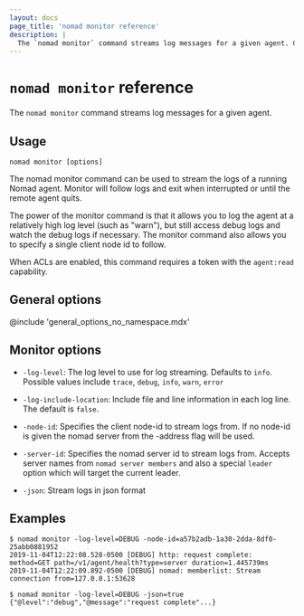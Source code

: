 ```yaml
---
layout: docs
page_title: 'nomad monitor reference'
description: |
  The `nomad monitor` command streams log messages for a given agent. Configure log level, log output, node ID, and server ID.
---
```


# `nomad monitor` reference

The `nomad monitor` command streams log messages for a given agent.

## Usage

```plaintext
nomad monitor [options]
```

The nomad monitor command can be used to stream the logs of a
running Nomad agent. Monitor will follow logs and exit when
interrupted or until the remote agent quits.

The power of the monitor command is that it allows you to log
the agent at a relatively high log level (such as "warn"),
but still access debug logs and watch the debug logs if necessary.
The monitor command also allows you to specify a single client node id to follow.

When ACLs are enabled, this command requires a token with the `agent:read`
capability.

## General options

@include 'general_options_no_namespace.mdx'

## Monitor options

- `-log-level`: The log level to use for log streaming. Defaults to `info`.
  Possible values include `trace`, `debug`, `info`, `warn`, `error`

- `-log-include-location`: Include file and line information in each log line.
  The default is `false`.

- `-node-id`: Specifies the client node-id to stream logs from. If no
  node-id is given the nomad server from the -address flag will be used.

- `-server-id`: Specifies the nomad server id to stream logs from. Accepts
  server names from `nomad server members` and also a special `leader` option
  which will target the current leader.

- `-json`: Stream logs in json format

## Examples

```shell-session
$ nomad monitor -log-level=DEBUG -node-id=a57b2adb-1a30-2dda-8df0-25abb0881952
2019-11-04T12:22:08.528-0500 [DEBUG] http: request complete: method=GET path=/v1/agent/health?type=server duration=1.445739ms
2019-11-04T12:22:09.892-0500 [DEBUG] nomad: memberlist: Stream connection from=127.0.0.1:53628

$ nomad monitor -log-level=DEBUG -json=true
{"@level":"debug","@message":"request complete"...}

```

